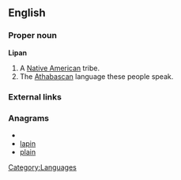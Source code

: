 ==English==

===Proper noun===
{{wikipedia}}
'''Lipan'''
# A [[Native American]] tribe.
# The [[Athabascan]] language these people speak.

===External links===
{{ethnologue|code=apl}}

===Anagrams===
* {{alphagram|ailnp}}
* [[lapin#English|lapin]]
* [[plain#English|plain]]


[[Category:Languages]]